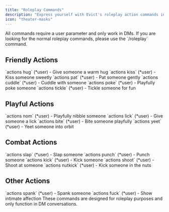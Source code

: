 ```yaml
---
title: "Roleplay Commands"
description: "Express yourself with Evict's roleplay action commands in DMs"
icon: "theater-masks"
---
```


<Tip>
  All commands require a user parameter and only work in DMs. If you are looking for the normal roleplay commands, please use the `/roleplay` command.
</Tip>

## Friendly Actions

<CardGroup cols={2}>
  <Card title="Hug" icon="heart">
    `actions hug` (*user) - Give someone a warm hug
  </Card>
  <Card title="Kiss" icon="kiss">
    `actions kiss` (*user) - Kiss someone sweetly
  </Card>
  <Card title="Pat" icon="hand">
    `actions pat` (*user) - Pat someone gently
  </Card>
  <Card title="Cuddle" icon="cloud">
    `actions cuddle` (*user) - Cuddle with someone
  </Card>
  <Card title="Poke" icon="hand-point-up">
    `actions poke` (*user) - Playfully poke someone
  </Card>
  <Card title="Tickle" icon="feather">
    `actions tickle` (*user) - Tickle someone for fun
  </Card>
</CardGroup>

## Playful Actions

<CardGroup cols={2}>
  <Card title="Nom" icon="cookie-bite">
    `actions nom` (*user) - Playfully nibble someone
  </Card>
  <Card title="Lick" icon="tongue">
    `actions lick` (*user) - Give someone a lick
  </Card>
  <Card title="Bite" icon="teeth">
    `actions bite` (*user) - Bite someone playfully
  </Card>
  <Card title="Yeet" icon="person-falling">
    `actions yeet` (*user) - Yeet someone into orbit
  </Card>
</CardGroup>

## Combat Actions

<CardGroup cols={2}>
  <Card title="Slap" icon="hand-back-fist">
    `actions slap` (*user) - Slap someone
  </Card>
  <Card title="Punch" icon="fist">
    `actions punch` (*user) - Punch someone
  </Card>
  <Card title="Kick" icon="foot">
    `actions kick` (*user) - Kick someone
  </Card>
  <Card title="Shoot" icon="gun">
    `actions shoot` (*user) - Shoot at someone
  </Card>
  <Card title="Nutkick" icon="boot">
    `actions nutkick` (*user) - Kick someone in the nuts
  </Card>
</CardGroup>

## Other Actions

<CardGroup cols={2}>
  <Card title="Spank" icon="hand-back-fist">
    `actions spank` (*user) - Spank someone
  </Card>
  <Card title="Fuck" icon="heart">
    `actions fuck` (*user) - Show intimate affection
  </Card>
</CardGroup>

<Note>
  These commands are designed for roleplay purposes and only function in DM conversations.
</Note> 